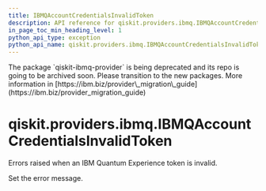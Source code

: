 ```yaml
---
title: IBMQAccountCredentialsInvalidToken
description: API reference for qiskit.providers.ibmq.IBMQAccountCredentialsInvalidToken
in_page_toc_min_heading_level: 1
python_api_type: exception
python_api_name: qiskit.providers.ibmq.IBMQAccountCredentialsInvalidToken
---
```


<Admonition title="Warning" type="caution">
  The package `qiskit-ibmq-provider` is being deprecated and its repo is going to be archived soon. Please transition to the new packages. More information in [https://ibm.biz/provider\_migration\_guide](https://ibm.biz/provider_migration_guide)
</Admonition>

# qiskit.providers.ibmq.IBMQAccountCredentialsInvalidToken

<Class id="qiskit.providers.ibmq.IBMQAccountCredentialsInvalidToken" github="https://github.com/qiskit/qiskit-ibmq-provider/tree/stable/0.20/qiskit/providers/ibmq/exceptions.py" signature="IBMQAccountCredentialsInvalidToken(*message)">
  Errors raised when an IBM Quantum Experience token is invalid.

  Set the error message.
</Class>

